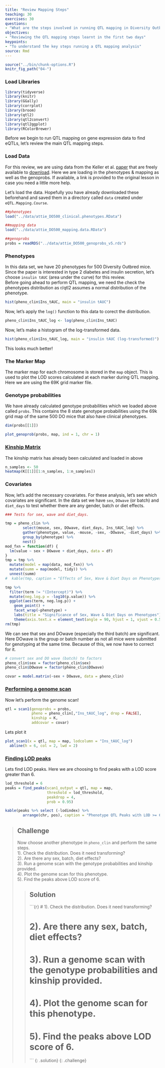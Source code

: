 ```yaml
---
title: "Review Mapping Steps"
teaching: 30
exercises: 30
questions:
- "What are the steps involved in running QTL mapping in Diversity Outbred Mice?"
objectives:
- "Reviewing the QTL mapping steps learnt in the first two days"
keypoints:
- "To understand the key steps running a QTL mapping analysis"
source: Rmd
---
```


```r
source("../bin/chunk-options.R")
knitr_fig_path("04-")
```

### Load Libraries  

```r
library(tidyverse)
library(knitr)
library(GGally)
library(corrplot)
library(broom)
library(qtl2)
library(qtl2convert)
library(qtl2ggplot)
library(RColorBrewer)

```

Before we begin to run QTL mapping on gene expression data to find eQTLs, let's 
review the main QTL mapping steps.

### Load Data

For this review, we are using data from the Keller et al. [paper](https://academic.oup.com/genetics/article/209/1/335/5931013?login=false) 
that are freely available to [download](doi:10.5061/dryad.pj105).  Here we are 
loading in the phenotypes & mapping as well as the genoprobs.   If available, a 
link is provided to the original lesson in case you need a little more help. 

Let's load the data.  Hopefully you have already downloaded these beforehand and 
saved them in a directory called `data` created under `eQTL.Mapping.Course`.

```r
##phenotypes
load("../data/attie_DO500_clinical.phenotypes.RData")

##mapping data
load("../data/attie_DO500_mapping.data.RData")

##genoprobs
probs = readRDS("../data/attie_DO500_genoprobs_v5.rds")
```


### Phenotypes

In this data set, we have 20 phenotypes for 500 Diversity Outbred mice. Since 
the paper is interested in type 2 diabetes and insulin secretion, let's choose 
`insulin tAUC` (area under the curve) for this review.   
Before going ahead to perform QTL mapping, we need the check the phenotypes distribution as r/qtl2 assumes a normal distribution of the phenotype. 


```r
hist(pheno_clin$Ins_tAUC, main = "insulin tAUC")
```

Now, let's apply the `log()` function to this data to corect the distribution.

```r
pheno_clin$Ins_tAUC_log <- log(pheno_clin$Ins_tAUC)
```

Now, let's make a histogram of the log-transformed data.

```r
hist(pheno_clin$Ins_tAUC_log, main = "insulin tAUC (log-transformed)")
```

This looks much better!


### The Marker Map  

The marker map for each chromosome is stored in the `map` object. This is used 
to plot the LOD scores calculated at each marker during QTL mapping.  Here we 
are using the 69K grid marker file.


### Genotype probabilities  

We have already calculated genotype probabilities which we loaded above called 
`probs`.  This contains the 8 state genotype probabilities using the 69k grid 
map of the same 500 DO mice that also have clinical phenotypes. 


```r
dim(probs[[1]])
```

```r
plot_genoprob(probs, map, ind = 1, chr = 1)
```

### [Kinship Matrix](https://smcclatchy.github.io/mapping/04-calc-kinship/)

The kinship matrix has already been calculated and loaded in above


```r
n_samples <- 50
heatmap(K[[1]][1:n_samples, 1:n_samples])
```


### Covariates    

Now, let's add the necessary covariates. For these analysis, let's see which 
covariates are significant. In the data set we have `sex`, `DOwave` (or batch) 
and `diet_days` to test whether there are any gender, batch or diet effects.

```r

### Tests for sex, wave and diet_days.

tmp = pheno_clin %>%
        select(mouse, sex, DOwave, diet_days, Ins_tAUC_log) %>%
        gather(phenotype, value, -mouse, -sex, -DOwave, -diet_days) %>%
        group_by(phenotype) %>%
        nest()
mod_fxn = function(df) {
  lm(value ~ sex + DOwave + diet_days, data = df)
}
tmp = tmp %>%
  mutate(model = map(data, mod_fxn)) %>%
  mutate(summ = map(model, tidy)) %>%
  unnest(summ) 
#  kable(tmp, caption = "Effects of Sex, Wave & Diet Days on Phenotypes")

tmp %>%
  filter(term != "(Intercept)") %>%
  mutate(neg.log.p = -log10(p.value)) %>%
  ggplot(aes(term, neg.log.p)) +
    geom_point() +
    facet_wrap(~phenotype) +
    labs(title = "Significance of Sex, Wave & Diet Days on Phenotypes") +
    theme(axis.text.x = element_text(angle = 90, hjust = 1, vjust = 0.5)) +
rm(tmp)

```

We can see that sex and DOwave (especially the third batch) are significant.  
Here DOwave is the group or batch number as not all mice were submitted for 
genotyping at the same time.  Because of this, we now have to correct for it.

```r

# convert sex and DO wave (batch) to factors
pheno_clin$sex = factor(pheno_clin$sex)
pheno_clin$DOwave = factor(pheno_clin$DOwave)

covar = model.matrix(~sex + DOwave, data = pheno_clin)

```


### [Performing a genome scan](https://smcclatchy.github.io/mapping/06-perform-genome-scan/) 

Now let's perform the genome scan!

```r
qtl = scan1(genoprobs = probs, 
            pheno = pheno_clin[,"Ins_tAUC_log", drop = FALSE], 
            kinship = K, 
            addcovar = covar)
```

Lets plot it

```r
plot_scan1(x = qtl, map = map, lodcolumn = "Ins_tAUC_log")
  abline(h = 6, col = 2, lwd = 2)
```


### [Finding LOD peaks](https://smcclatchy.github.io/mapping/07-find-lod-peaks/)

Lets find LOD peaks.  Here we are choosing to find peaks with a LOD score 
greater than 6. 

```r
lod_threshold = 6
peaks = find_peaks(scan1_output = qtl, map = map, 
                   threshold = lod_threshold, 
                   peakdrop = 4, 
                   prob = 0.95)

kable(peaks %>% select (-lodindex) %>% 
        arrange(chr, pos), caption = "Phenotype QTL Peaks with LOD >= 6")
```


> ## Challenge
> Now choose another phenotype in `pheno_clin` and perform the same steps.  
> 1). Check the distribution. Does it need transforming?  
> 2). Are there any sex, batch, diet effects?  
> 3). Run a genome scan with the genotype probabilities and kinship provided.   
> 4). Plot the genome scan for this phenotype.  
> 5). Find the peaks above LOD score of 6. 
>
> > ## Solution
> > 
> > ```{r}
> > # 1). Check the distribution. Does it need transforming?
> > 
> > 
> > # 2). Are there any sex, batch, diet effects?
> > 
> > 
> > # 3). Run a genome scan with the genotype probabilities and kinship provided.
> > 
> > # 4). Plot the genome scan for this phenotype.
> >
> > # 5). Find the peaks above LOD score of 6. 
> >
> >
> >  ```
> {: .solution}
{: .challenge}
